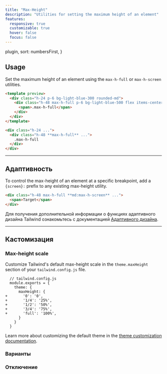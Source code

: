 ```yaml
---
title: "Max-Height"
description: "Utilities for setting the maximum height of an element"
features:
  responsive: true
  customizable: true
  hover: false
  focus: false
---
```



  plugin,
  sort: numbersFirst,
}

## Usage

Set the maximum height of an element using the `max-h-full` or `max-h-screen` utilities.

```html lightBlue
<template preview>
  <div class="h-24 p-6 bg-light-blue-300 rounded-md">
    <div class="h-48 max-h-full p-6 bg-light-blue-500 flex items-center justify-center rounded font-semibold text-white">
      <span>.max-h-full</span>
    </div>
  </div>
</template>

<div class="h-24 ...">
  <div class="h-48 **max-h-full** ...">
    .max-h-full
  </div>
</div>
```

---

## Адаптивность

To control the max-height of an element at a specific breakpoint, add a `{screen}:` prefix to any existing max-height utility.

```html
<div class="h-48 max-h-full **md:max-h-screen** ...">
  <span>Target</span>
</div>
```

Для получения дополнительной информации о функциях адаптивного дизайна Tailwind ознакомьтесь с документацией [Адаптивного дизайна](/docs/responsive-design).

---

## Кастомизация

### Max-height scale

Customize Tailwind's default max-height scale in the `theme.maxHeight` section of your `tailwind.config.js` file.

```diff-js
  // tailwind.config.js
  module.exports = {
    theme: {
      maxHeight: {
+       '0': '0',
+       '1/4': '25%',
+       '1/2': '50%',
+       '3/4': '75%',
+       'full': '100%',
      }
    }
  }
```

Learn more about customizing the default theme in the [theme customization documentation](/docs/theme#customizing-the-default-theme).

### Варианты

<Variants plugin="maxHeight" name="max-height" />

### Отключение

<Disabling plugin="maxHeight" name="max-height" />
